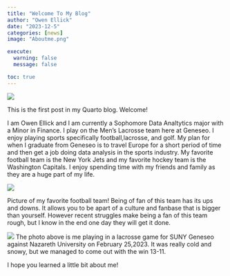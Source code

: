 ```yaml
---
title: "Welcome To My Blog"
author: "Owen Ellick"
date: "2023-12-5"
categories: [news]
image: "Aboutme.png"

execute: 
  warning: false
  message: false

toc: true
---
```


![](Aboutme.png)


This is the first post in my Quarto blog. Welcome!

I am Owen Ellick and I am currently a Sophomore Data Analtytics major with a Minor in Finance. I play on the Men's Lacrosse team here at Geneseo. I enjoy playing sports specifically football,lacrosse, and golf. My plan for when I graduate from Geneseo is to travel Europe for a short period of time and then get a job doing data analysis in the sports industry. My favorite football team is the New York Jets and my favorite hockey team is the Washington Capitals. I enjoy spending time with my friends and family as they are a huge part of my life.

![](nyjets.png)

Picture of my favorite football team!
Being of fan of this team has its ups and downs. It allows you to be apart of a culture and fanbase that is bigger than yourself. However recent struggles make being a fan of this team rough, but I know in the end one day they will get it done.

![](Owenlax.png)
The photo above is me playing in a lacrosse game for SUNY Geneseo against Nazareth University on February 25,2023. It was really cold and snowy, but we managed to come out with the win 13-11.

I hope you learned a little bit about me!